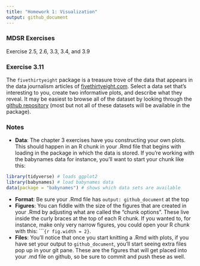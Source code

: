 ```yaml
---
title: "Homework 1: Visualization"
output: github_document
---
```


### MDSR Exercises

Exercise 2.5, 2.6, 3.3, 3.4, and 3.9

### Exercise 3.11

The `fivethirtyeight` package is a treasure trove of the data that appears in the
data journalism articles of [fivethirtyeight.com](http://fivethirtyeight.com/). Select a data set that's
interesting to you, create two informative plots, and describe what they reveal. It 
may be easiest to browse all of the dataset by looking through the [github repository](https://github.com/fivethirtyeight/data) (most but not all of these datasets will be available in the package).

### Notes

- **Data**: The chapter 3 exercises have you constructing your own plots. This should 
happen in an R chunk in your .Rmd file that begins with loading in the package
in which the data is stored. If you're working with the babynames data for instance,
you'll want to start your chunk like this:

```r
library(tidyverse) # loads ggplot2
library(babynames) # load babynames data
data(package = "babynames") # shows which data sets are available
```
- **Format**: Be sure your .Rmd file has `output: github_document` at the top
- **Figures**: You can fiddle with the size of the figures that are created in your
.Rmd by adjusting what are called the "chunk options". These live inside the curly 
braces at the top of each R chunk. If you wanted to, for instance, make only very narrow
figures, you could open your R chunk with this: ````{r fig.width = 2}`.
- **Files**: You'll notice that once you start knitting a .Rmd with plots, if
you have set your output to `github_document`, you'll start seeing extra files pop up
in your git pane. These are the figures that will get placed into your .md file on
github, so be sure to commit and push these as well.

